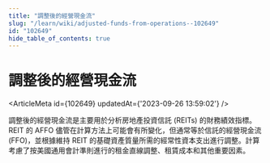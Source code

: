 ```yaml
---
title: "調整後的經營現金流"
slug: "/learn/wiki/adjusted-funds-from-operations--102649"
id: "102649"
hide_table_of_contents: true
---
```



# 調整後的經營現金流

<ArticleMeta id={102649} updatedAt={'2023-09-26 13:59:02'} />
<div className='border-solid border-b border-t-0 my-4 border-[var(--ifm-color-gray-300)]' />

調整後的經營現金流是主要用於分析房地產投資信託 (REITs) 的財務績效指標。REIT 的 AFFO 儘管在計算方法上可能會有所變化，但通常等於信託的經營現金流 (FFO)，並根據維持 REIT 的基礎資產質量所需的經常性資本支出進行調整。計算考慮了按美國通用會計準則進行的租金直線調整、租賃成本和其他重要因素。
